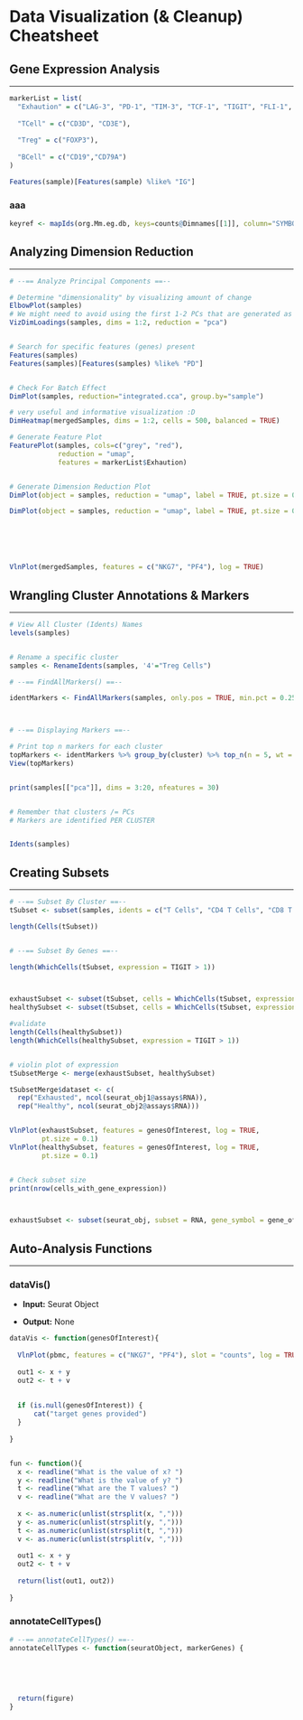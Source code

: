 # Data Visualization (& Cleanup) Cheatsheet

## Gene Expression Analysis

------------------------------------------------------------------------

```r


markerList = list(
  "Exhaution" = c("LAG-3", "PD-1", "TIM-3", "TCF-1", "TIGIT", "FLI-1", "ITIM"),
  
  "TCell" = c("CD3D", "CD3E"),
  
  "Treg" = c("FOXP3"),
  
  "BCell" = c("CD19","CD79A")
)

Features(sample)[Features(sample) %like% "IG"]

```

### aaa

```r

keyref <- mapIds(org.Mm.eg.db, keys=counts@Dimnames[[1]], column="SYMBOL", keytype="ENSEMBL")
```

## Analyzing Dimension Reduction

------------------------------------------------------------------------

```r



# --== Analyze Principal Components ==--

# Determine "dimensionality" by visualizing amount of change 
ElbowPlot(samples)
# We might need to avoid using the first 1-2 PCs that are generated as the extreme amount of variation they contain is likely due to differences within the cell cycle
VizDimLoadings(samples, dims = 1:2, reduction = "pca")


# Search for specific features (genes) present
Features(samples)
Features(samples)[Features(samples) %like% "PD"]


# Check For Batch Effect
DimPlot(samples, reduction="integrated.cca", group.by="sample")

# very useful and informative visualization :D
DimHeatmap(mergedSamples, dims = 1:2, cells = 500, balanced = TRUE)

# Generate Feature Plot
FeaturePlot(samples, cols=c("grey", "red"),
            reduction = "umap",
            features = markerList$Exhaution)


# Generate Dimension Reduction Plot
DimPlot(object = samples, reduction = "umap", label = TRUE, pt.size = 0.5)

DimPlot(object = samples, reduction = "umap", label = TRUE, pt.size = 0.5) + NoLegend()






VlnPlot(mergedSamples, features = c("NKG7", "PF4"), log = TRUE)
```

## Wrangling Cluster Annotations & Markers

------------------------------------------------------------------------

```r

# View All Cluster (Idents) Names
levels(samples)


# Rename a specific cluster
samples <- RenameIdents(samples, '4'="Treg Cells")


```

```r

# --== FindAllMarkers() ==--

identMarkers <- FindAllMarkers(samples, only.pos = TRUE, min.pct = 0.25, logfc.threshold = 0.25)



# --== Displaying Markers ==--

# Print top n markers for each cluster
topMarkers <- identMarkers %>% group_by(cluster) %>% top_n(n = 5, wt = avg_log2FC)
View(topMarkers)


print(samples[["pca"]], dims = 3:20, nfeatures = 30)


# Remember that clusters /= PCs
# Markers are identified PER CLUSTER


Idents(samples)
```

## Creating Subsets

------------------------------------------------------------------------

```r


# --== Subset By Cluster ==--
tSubset <- subset(samples, idents = c("T Cells", "CD4 T Cells", "CD8 T Cells"))

length(Cells(tSubset))


# --== Subset By Genes ==--

length(WhichCells(tSubset, expression = TIGIT > 1))



exhaustSubset <- subset(tSubset, cells = WhichCells(tSubset, expression = TIGIT > 1))
healthySubset <- subset(tSubset, cells = WhichCells(tSubset, expression = TIGIT < 1))

#validate
length(Cells(healthySubset))
length(WhichCells(healthySubset, expression = TIGIT > 1))


# violin plot of expression
tSubsetMerge <- merge(exhaustSubset, healthySubset)

tSubsetMerge$dataset <- c(
  rep("Exhausted", ncol(seurat_obj1@assays$RNA)), 
  rep("Healthy", ncol(seurat_obj2@assays$RNA)))


VlnPlot(exhaustSubset, features = genesOfInterest, log = TRUE, 
        pt.size = 0.1)
VlnPlot(healthySubset, features = genesOfInterest, log = TRUE, 
        pt.size = 0.1)


# Check subset size
print(nrow(cells_with_gene_expression))



exhaustSubset <- subset(seurat_obj, subset = RNA, gene_symbol = gene_of_interest)

```

## Auto-Analysis Functions

------------------------------------------------------------------------

### dataVis()

-   **Input:** Seurat Object

-   **Output:** None

```r
dataVis <- function(genesOfInterest){
  
  VlnPlot(pbmc, features = c("NKG7", "PF4"), slot = "counts", log = TRUE)
  
  out1 <- x + y
  out2 <- t + v
  
  
  if (is.null(genesOfInterest)) {
      cat("target genes provided")
  }
  
}


fun <- function(){
  x <- readline("What is the value of x? ")  
  y <- readline("What is the value of y? ")
  t <- readline("What are the T values? ")
  v <- readline("What are the V values? ")
  
  x <- as.numeric(unlist(strsplit(x, ",")))
  y <- as.numeric(unlist(strsplit(y, ",")))
  t <- as.numeric(unlist(strsplit(t, ",")))
  v <- as.numeric(unlist(strsplit(v, ",")))
  
  out1 <- x + y
  out2 <- t + v
  
  return(list(out1, out2))
  
}

```

### annotateCellTypes()

```r
# --== annotateCellTypes() ==--
annotateCellTypes <- function(seuratObject, markerGenes) {
  
  
  
  
  
  return(figure)
}




```
